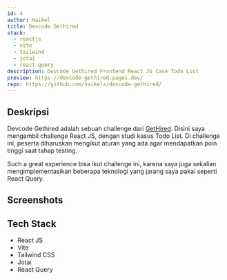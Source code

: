 ```yaml
---
id: 4
author: Haikel
title: Devcode Gethired
stack:
  - reactjs
  - vite
  - tailwind
  - jotai
  - react-query
description: Devcode Gethired Frontend React JS Case Todo List
preview: https://devcode-gethired.pages.dev/
repo: https://github.com/haikelz/devcode-gethired/
---
```


## Deskripsi

Devcode Gethired adalah sebuah challenge dari [GetHired](https://gethired.id/blog/devcode-talent-hiring/). Disini saya mengambil challenge React JS, dengan studi kasus Todo List. Di challenge ini, peserta diharuskan mengikut aturan yang ada agar mendapatkan poin tinggi saat tahap testing.

Such a great experience bisa ikut challenge ini, karena saya juga sekalian mengimplementasikan beberapa teknologi yang jarang saya pakai seperti React Query.

## Screenshots

<LightboxImage
  src="https://ik.imagekit.io/haikelz/works/devcode-gethired/Screenshot%20from%202023-09-08%2014-08-02.png?updatedAt=1694157226085"
  alt="ss 1"
/>

<LightboxImage
  src="https://ik.imagekit.io/haikelz/works/devcode-gethired/Screenshot%20from%202023-09-08%2014-09-02.png?updatedAt=1694157226090"
  alt="ss 2"
/>

<LightboxImage
  src="https://ik.imagekit.io/haikelz/works/devcode-gethired/Screenshot%20from%202023-09-08%2014-09-07.png?updatedAt=1694157226067"
  alt="ss 3"
/>

<LightboxImage
  src="https://ik.imagekit.io/haikelz/works/devcode-gethired/Screenshot%20from%202023-09-08%2014-09-34.png?updatedAt=1694157226058"
  alt="ss 4"
/>

<LightboxImage
  src="https://ik.imagekit.io/haikelz/works/devcode-gethired/Screenshot%20from%202023-09-08%2014-10-05.png?updatedAt=1694157226043"
  alt="ss 5"
/>

<LightboxImage
  src="https://ik.imagekit.io/haikelz/works/devcode-gethired/Screenshot%20from%202023-09-08%2014-09-56.png?updatedAt=1694157226033"
  alt="ss 6"
/>

<LightboxImage
  src="https://ik.imagekit.io/haikelz/works/devcode-gethired/Screenshot%20from%202023-09-08%2014-09-56.png?updatedAt=1694157226033"
  alt="ss 7"
/>

## Tech Stack

- React JS
- Vite
- Tailwind CSS
- Jotai
- React Query
